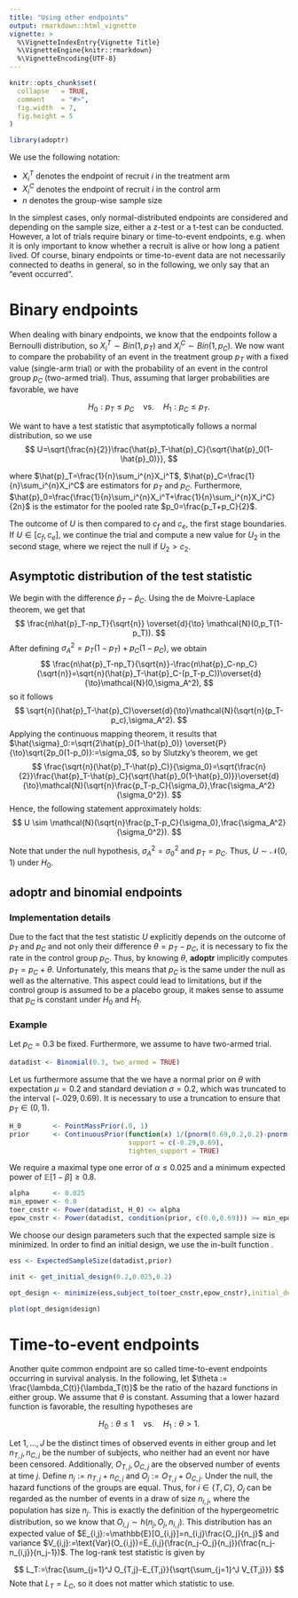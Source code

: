 ```yaml
---
title: "Using other endpoints"
output: rmarkdown::html_vignette
vignette: >
  %\VignetteIndexEntry{Vignette Title}
  %\VignetteEngine{knitr::rmarkdown}
  %\VignetteEncoding{UTF-8}
---
```


```r
knitr::opts_chunk$set(
  collapse   = TRUE,
  comment    = "#>",
  fig.width  = 7,
  fig.height = 5
)
```

```r
library(adoptr)
```

We use the following notation:

- $X_i^T$ denotes the endpoint of recruit $i$ in the treatment arm
- $X_i^C$ denotes the endpoint of recruit $i$ in the control arm
- $n$ denotes the group-wise sample size



In the simplest cases, only normal-distributed endpoints are considered and depending on the sample size, either a z-test or a t-test can be conducted. 
However, a lot of trials require binary or time-to-event endpoints, e.g. when it is only important to know whether a recruit is alive or how long a patient lived. Of course, binary endpoints or time-to-event data are not necessarily connected to deaths in general, so in the following, we only say that an "event occurred". 

# Binary endpoints

When dealing with binary endpoints, we know that the endpoints follow a Bernoulli distribution, so $X_i^T \sim Bin(1,p_T)$ and $X_i^C\sim Bin(1,p_C)$. We now want to compare the probability of an event in the treatment group $p_T$ with a fixed value (single-arm trial) or with the probability of an event in the control group $p_C$ (two-armed trial).  Thus, assuming that larger probabilities are favorable, we have

$$
H_0: p_T \leq p_C\quad \text{vs.} \quad H_1:p_C\leq p_T.
$$

We want to have a test statistic that asymptotically follows a normal distribution, so we use 
$$
U=\sqrt{\frac{n}{2}}\frac{\hat{p}_T-\hat{p}_C}{\sqrt{\hat{p}_0(1-\hat{p}_0)}},
$$

where $\hat{p}_T=\frac{1}{n}\sum_i^{n}X_i^T$, $\hat{p}_C=\frac{1}{n}\sum_i^{n}X_i^C$ are estimators for $p_T$ and $p_C$. Furthermore, $\hat{p}_0=\frac{\frac{1}{n}\sum_i^{n}X_i^T+\frac{1}{n}\sum_i^{n}X_i^C}{2n}$ is the estimator for the pooled rate $p_0=\frac{p_T+p_C}{2}$. 

The outcome of $U$ is then compared to $c_f$ and $c_e$, the first stage boundaries. If $U\in [c_f,c_e]$, we continue the trial and compute a new value for $U_2$ in the second stage, where we reject the null if $U_2>c_2$.

## Asymptotic distribution of the test statistic

We begin with the difference $\hat{p}_T-\hat{p}_C$. Using the de Moivre-Laplace theorem, we get that 
$$
\frac{n\hat{p}_T-np_T}{\sqrt{n}} \overset{d}{\to} \mathcal{N}(0,p_T(1-p_T)).
$$
After defining $\sigma_A^2=p_T(1-p_T)+p_C(1-p_C)$, we obtain
$$
\frac{n\hat{p}_T-np_T}{\sqrt{n}}-\frac{n\hat{p}_C-np_C}{\sqrt{n}}=\sqrt{n}(\hat{p}_T-\hat{p}_C-(p_T-p_C))\overset{d}{\to}\mathcal{N}(0,\sigma_A^2),
$$
so it follows
$$
\sqrt{n}(\hat{p}_T-\hat{p}_C)\overset{d}{\to}\mathcal{N}(\sqrt{n}(p_T-p_c),\sigma_A^2).
$$
Applying the continuous mapping theorem, it results that $\hat{\sigma}_0:=\sqrt{2\hat{p}_0(1-\hat{p}_0)} \overset{P}{\to}\sqrt{2p_0(1-p_0)}:=\sigma_0$, so by Slutzky's theorem, we get
$$
\frac{\sqrt{n}(\hat{p}_T-\hat{p}_C)}{\sigma_0}=\sqrt{\frac{n}{2}}\frac{\hat{p}_T-\hat{p}_C}{\sqrt{\hat{p}_0(1-\hat{p}_0)}}\overset{d}{\to}\mathcal{N}(\sqrt{n}\frac{p_T-p_C}{\sigma_0},\frac{\sigma_A^2}{\sigma_0^2}).
$$
Hence, the following statement approximately holds:
$$
U \sim \mathcal{N}(\sqrt{n}\frac{p_T-p_C}{\sigma_0},\frac{\sigma_A^2}{\sigma_0^2}).
$$

Note that under the null hypothesis, $\sigma_A^2=\sigma_0^2$ and $p_T=p_C$. Thus, $U\sim \mathcal{N}(0,1)$ under $H_0$.

## **adoptr** and binomial endpoints

### Implementation details

Due to the fact that the test statistic $U$ explicitly depends on the outcome of $p_T$ and $p_C$ and not only their difference $\theta=p_T-p_C$, it is necessary to fix the rate in the control group $p_C$. Thus, by knowing $\theta$, **adoptr** implicitly computes $p_T=p_C+\theta$. 
Unfortunately, this means that $p_C$ is the same under the null as well as the alternative. This aspect could lead to limitations, but if the control group is assumed to be a placebo group, it makes sense to assume that $p_C$ is constant under $H_0$ and $H_1$.

### Example

Let $p_C=0.3$ be fixed. Furthermore, we assume to have  two-armed trial.

```r
datadist <- Binomial(0.3, two_armed = TRUE)
```

Let us furthermore assume that the we have a normal prior on $\theta$ with expectation $\mu=0.2$ and standard deviation $\sigma=0.2$, which was truncated to the interval $(-.029,0.69)$. It is necessary to use a truncation to ensure that $p_T \in (0,1)$. 

```r
H_0        <- PointMassPrior(.0, 1)
prior      <- ContinuousPrior(function(x) 1/(pnorm(0.69,0.2,0.2)-pnorm(-0.29,0.2,0.2))*dnorm(x,0.2,0.2),
                              support = c(-0.29,0.69),
                              tighten_support = TRUE)
```

We require a maximal type one error of $\alpha\leq 0.025$ and a minimum expected power of $\mathbb{E}[1-\beta]\geq 0.8$. 

```r
alpha      <- 0.025
min_epower <- 0.8
toer_cnstr <- Power(datadist, H_0) <= alpha
epow_cnstr <- Power(datadist, condition(prior, c(0.0,0.69))) >= min_epower

```

We choose our design parameters such that the expected sample size is minimized. In order to find an initial design, we use the in-built function \texttt{get_initial_design}.

```r
ess <- ExpectedSampleSize(datadist,prior)

init <- get_initial_design(0.2,0.025,0.2)

opt_design <- minimize(ess,subject_to(toer_cnstr,epow_cnstr),initial_design = init, check_constraints = TRUE)

plot(opt_design$design)
```

# Time-to-event endpoints

Another quite common endpoint are so called time-to-event endpoints occurring in survival analysis. In the following, let $\theta := \frac{\lambda_C(t)}{\lambda_T(t)}$ be the ratio of the hazard functions in either group. We assume that $\theta$ is constant.
Assuming that a lower hazard function is favorable, the resulting hypotheses are

$$
H_0: \theta\leq 1 \quad \text{vs.} \quad H_1: \theta >1.
$$

Let $1,\dots,J$ be the distinct times of observed events in either group and let $n_{T,j}, n_{C,j}$ be the number of subjects, who neither had an event nor have been censored. Additionally, $O_{T,j},O_{C,j}$ are the observed number of events at time $j$. Define $n_j:=n_{T,j}+n_{C,j}$ and $O_j:= O_{T,j}+O_{C,j}$. Under the null, the hazard functions of the groups are equal. Thus, for $i \in \{T,C\}$, $O_{j}$ can be regarded as the number of events in a draw of size $n_{i,j}$, where the population has size $n_j$. This is exactly the definition of the hypergeometric distribution, so we know that $O_{i,j}\sim h(n_j,O_j,n_{i,j})$. This distribution has an expected value of $E_{i,j}:=\mathbb{E}[O_{i,j}]=n_{i,j}\frac{O_j}{n_j}$ and variance $V_{i,j}:=\text{Var}(O_{i,j})=E_{i,j}(\frac{n_j-O_j}{n_j})(\frac{n_j-n_{i,j}}{n_j-1})$. The log-rank test statistic is given by

$$
L_T:=\frac{\sum_{j=1}^J O_{T,j}-E_{T,j}}{\sqrt{\sum_{j=1}^J V_{T,j}}}
$$
Note that $L_T=L_C$, so it does not matter which statistic to use.
